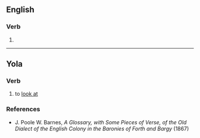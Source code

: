 {{also|Lõoke}}

==English==

===Verb===
{{head|en|verb}}

# {{obsolete spelling of|look|lang=en}}

----

==Yola==

===Verb===
{{head|yol|verb}}

# to [[look at]]

===References===
* J. Poole W. Barnes, ''A Glossary, with Some Pieces of Verse, of the Old Dialect of the English Colony in the Baronies of Forth and Bargy'' (1867)